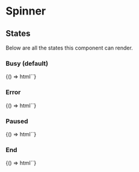 
<Meta title="Other / Spinner" component="foxy-spinner" />

# Spinner

## States

Below are all the states this component can render.

### Busy (default)

<Canvas>
  <Story name="Busy">{() => html`<foxy-spinner></foxy-spinner>`}</Story>
</Canvas>

### Error

<Canvas>
  <Story name="Error">{() => html`<foxy-spinner state="error"></foxy-spinner>`}</Story>
</Canvas>

### Paused

<Canvas>
  <Story name="Paused">{() => html`<foxy-spinner state="paused"></foxy-spinner>`}</Story>
</Canvas>

### End

<Canvas>
  <Story name="End">{() => html`<foxy-spinner state="end"></foxy-spinner>`}</Story>
</Canvas>

